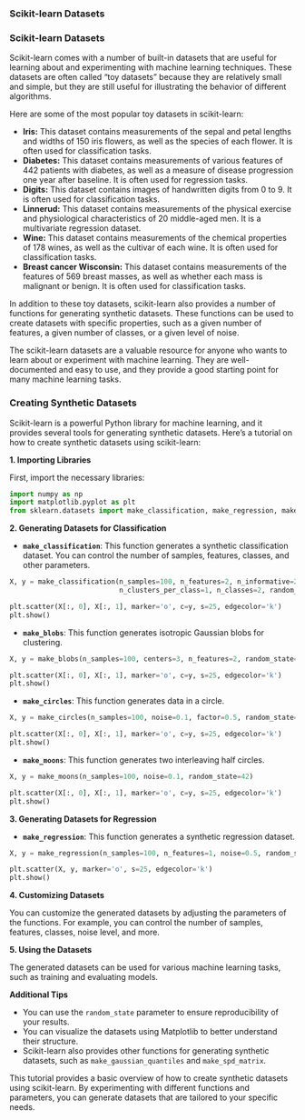 ### Scikit-learn Datasets

<h3>Scikit-learn Datasets</h3>

Scikit-learn comes with a number of built-in datasets that are useful for learning about and experimenting with machine learning techniques. These datasets are often called "toy datasets" because they are relatively small and simple, but they are still useful for illustrating the behavior of different algorithms.

Here are some of the most popular toy datasets in scikit-learn:

* **Iris:** This dataset contains measurements of the sepal and petal lengths and widths of 150 iris flowers, as well as the species of each flower. It is often used for classification tasks.
* **Diabetes:** This dataset contains measurements of various features of 442 patients with diabetes, as well as a measure of disease progression one year after baseline. It is often used for regression tasks.
* **Digits:** This dataset contains images of handwritten digits from 0 to 9. It is often used for classification tasks.
* **Linnerud:** This dataset contains measurements of the physical exercise and physiological characteristics of 20 middle-aged men. It is a multivariate regression dataset.
* **Wine:** This dataset contains measurements of the chemical properties of 178 wines, as well as the cultivar of each wine. It is often used for classification tasks.
* **Breast cancer Wisconsin:** This dataset contains measurements of the features of 569 breast masses, as well as whether each mass is malignant or benign. It is often used for classification tasks.

In addition to these toy datasets, scikit-learn also provides a number of functions for generating synthetic datasets. These functions can be used to create datasets with specific properties, such as a given number of features, a given number of classes, or a given level of noise.

The scikit-learn datasets are a valuable resource for anyone who wants to learn about or experiment with machine learning. They are well-documented and easy to use, and they provide a good starting point for many machine learning tasks.


### Creating Synthetic Datasets

Scikit-learn is a powerful Python library for machine learning, and it provides several tools for generating synthetic datasets. Here's a tutorial on how to create synthetic datasets using scikit-learn:

**1. Importing Libraries**

First, import the necessary libraries:

```python
import numpy as np
import matplotlib.pyplot as plt
from sklearn.datasets import make_classification, make_regression, make_blobs, make_circles, make_moons
```

**2. Generating Datasets for Classification**

*   **`make_classification`**: This function generates a synthetic classification dataset. You can control the number of samples, features, classes, and other parameters.

```python
X, y = make_classification(n_samples=100, n_features=2, n_informative=2, n_redundant=0,
                           n_clusters_per_class=1, n_classes=2, random_state=42)

plt.scatter(X[:, 0], X[:, 1], marker='o', c=y, s=25, edgecolor='k')
plt.show()
```

*   **`make_blobs`**: This function generates isotropic Gaussian blobs for clustering.

```python
X, y = make_blobs(n_samples=100, centers=3, n_features=2, random_state=42)

plt.scatter(X[:, 0], X[:, 1], marker='o', c=y, s=25, edgecolor='k')
plt.show()
```

*   **`make_circles`**: This function generates data in a circle.

```python
X, y = make_circles(n_samples=100, noise=0.1, factor=0.5, random_state=42)

plt.scatter(X[:, 0], X[:, 1], marker='o', c=y, s=25, edgecolor='k')
plt.show()
```

*   **`make_moons`**: This function generates two interleaving half circles.

```python
X, y = make_moons(n_samples=100, noise=0.1, random_state=42)

plt.scatter(X[:, 0], X[:, 1], marker='o', c=y, s=25, edgecolor='k')
plt.show()
```

**3. Generating Datasets for Regression**

*   **`make_regression`**: This function generates a synthetic regression dataset.

```python
X, y = make_regression(n_samples=100, n_features=1, noise=0.5, random_state=42)

plt.scatter(X, y, marker='o', s=25, edgecolor='k')
plt.show()
```

**4. Customizing Datasets**

You can customize the generated datasets by adjusting the parameters of the functions. For example, you can control the number of samples, features, classes, noise level, and more.

**5. Using the Datasets**

The generated datasets can be used for various machine learning tasks, such as training and evaluating models.

**Additional Tips**

*   You can use the `random_state` parameter to ensure reproducibility of your results.
*   You can visualize the datasets using Matplotlib to better understand their structure.
*   Scikit-learn also provides other functions for generating synthetic datasets, such as `make_gaussian_quantiles` and `make_spd_matrix`.

This tutorial provides a basic overview of how to create synthetic datasets using scikit-learn. 
By experimenting with different functions and parameters, you can generate datasets that are tailored to your specific needs.

